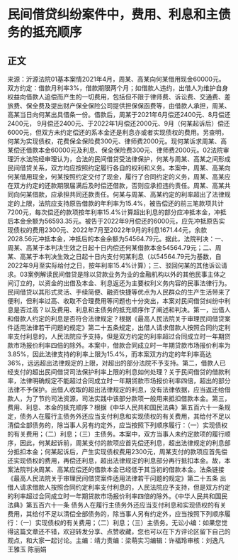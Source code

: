 # 民间借贷纠纷案件中，费用、利息和主债务的抵充顺序
## 正文
来源：沂源法院01基本案情2021年4月，周某、高某向何某借用现金60000元。双方约定：借款月利率3%，借款期限两个月；如借款人违约，出借人为维护自身权益向借款人追偿而产生的一切费用，包括但不限于律师费、诉讼费、交通费、差旅费、保全费及提出财产保全保险公司提供担保保函费等，由借款人承担，周某、高某当日向何某出具借条一份。借款后，周某于2021年6月偿还2400元、8月偿还2400元， 9月偿还2400元、于2022年1月偿还2000元、9月（何某起诉后）偿还6000元，但双方未约定偿还的系本金还是利息亦或者实现债权的费用。另查明，何某为实现债权，花费保全保险费300元、律师费2000元。现何某诉求周某、高某偿还借款本金60000元及利息、保全保险费300元、律师费2000元。02法院审理沂水法院经审理认为，合法的民间借贷受法律保护，何某与周某、高某之间形成民间借贷关系，双方均应按照约定履行各自的权利和义务。本案中，周某、高某向何某借用现金，何某按照约定交付了现金，履行了合同约定的义务，周某、高某应在双方约定的还款期限届满后及时偿还借款，否则应承担违约责任。周某、高某共同向何某借款，应承担共同还款责任。何某与周某、高某约定的利率超出了法律规定的上限，法院应支持原告借款的年利率为15.4%，被告偿还的前三笔款项共计7200元，每次偿还的款项按年利率15.4%计算超出利息的部分应冲抵本金，冲抵后本金余额为56593.35元。被告于2022年9月偿还的6000元，应先冲抵原告实现债权的费用2300元、2022年7月至2022年9月的利息1671.44元，余款2028.56元冲抵本金，冲抵后的本金余额为54564.79元。据此，法院判决：一、周某、高某于本判决生效之日起十日内偿还何某借款本金54564.79元；二、周某、高某于本判决生效之日起十日内支付何某利息（以54564.79元为基数，自2022年9月至实际给付之日，按年利率15.4%计算）；三、驳回何某的其他诉讼请求。03案例解读民间借贷是除以贷款业务为业的金融机构以外的其他民事主体之间订立的，以资金的出借及本金、利息返还为主要权利义务内容的民事法律行为。民间借贷以其形式灵活、手续简便、融资快捷等优点为人民群众的生产生活带来了便利，但利率过高、收取不合理费用等问题也十分突出，本案对民间借贷纠纷中利息是否过高？以及费用、利息和主债务的抵充顺序作了阐述和判决。第一，出借人和借款人约定的利息是否符合法律规定？根据《最高人民法院关于审理民间借贷案件适用法律若干问题的规定》第二十五条规定，出借人请求借款人按照合同约定利率支付利息的，人民法院应予支持，但是双方约定的利率超过合同成立时一年期贷款市场报价利率四倍的除外。本案中，借款合同成立时一年期贷款市场报价利率为3.85%，因此法律支持的利率上限为15.4%，而本案双方约定的年利率高达36%，远远超出法律规定的上限，对超出的部分法院不予支持。第二，借款人已经支付的超出民间借贷司法保护利率上限的利息如何处理？关于民间借贷的借款利率，法律明确规定不能超过合同成立时一年期贷款市场报价利率四倍，超出的部分法律不予保护。出借人收取的超出法律规定的利息，没有法律依据，应当返还给借款人，为了节约司法资源，司法实践中该部分款项一般用来抵扣借款本金。第三，费用、利息、本金的抵充顺序？根据《中华人民共和国民法典》第五百六十一条规定，债务人在履行主债务外还应当支付利息和实现债权的有关费用，其给付不足以清偿全部债务的，除当事人另有约定外，应当按照下列顺序履行：（一）实现债权的有关费用；（二）利息；（三）主债务。本案中，双方当事人未约定款项的履行顺序，因此，何某起诉前，周某支付的款项应首先偿还利息，超出法律规定的利息部分抵扣本金；何某起诉后，产生实现债权费用2300元，周某支付的款项应首先偿还实现债权的费用，再偿还利息，超出法律规定的利息部分再行抵扣本金。故，本案法院判决周某、高某应偿还的借款本金已经低于其当初的借款本金。法条链接  《最高人民法院关于审理民间借贷案件适用法律若干问题的规定》第二十五条  出借人请求借款人按照合同约定利率支付利息的，人民法院应予支持，但是双方约定的利率超过合同成立时一年期贷款市场报价利率四倍的除外。《中华人民共和国民法典》第五百六十一条  债务人在履行主债务外还应当支付利息和实现债权的有关费用，其给付不足以清偿全部债务的，除当事人另有约定外，应当按照下列顺序履行：（一）实现债权的有关费用；（二）利息；（三）主债务。无讼小编：如果您觉得这篇文章还不错，欢迎转发分享、点赞收藏，您也可以在下方评论区留下自己的观点，和大家一起讨论。主编：靖力责编：梁萌实习编辑：许福玲审核：刘逸凡 王雅玉 陈丽娟